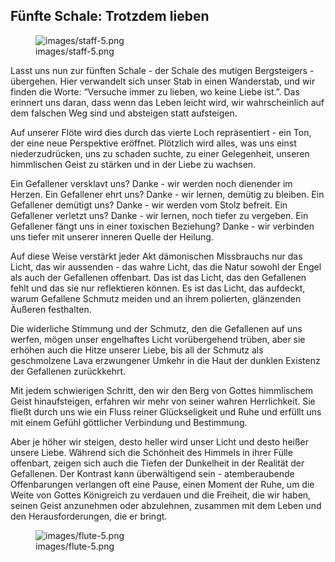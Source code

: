 ## Fünfte Schale: Trotzdem lieben

![images/staff-5.png](images/staff-5.png)

Lasst uns nun zur fünften Schale - der Schale des mutigen Bergsteigers - übergehen. Hier verwandelt sich unser Stab in einen Wanderstab, und wir finden die Worte: "Versuche immer zu lieben, wo keine Liebe ist.". Das erinnert uns daran, dass wenn das Leben leicht wird, wir wahrscheinlich auf dem falschen Weg sind und absteigen statt aufsteigen.

Auf unserer Flöte wird dies durch das vierte Loch repräsentiert - ein Ton, der eine neue Perspektive eröffnet. Plötzlich wird alles, was uns einst niederzudrücken, uns zu schaden suchte, zu einer Gelegenheit, unseren himmlischen Geist zu stärken und in der Liebe zu wachsen.

Ein Gefallener versklavt uns? Danke - wir werden noch dienender im Herzen.
Ein Gefallener ehrt uns? Danke - wir lernen, demütig zu bleiben.
Ein Gefallener demütigt uns? Danke - wir werden vom Stolz befreit.
Ein Gefallener verletzt uns? Danke - wir lernen, noch tiefer zu vergeben.
Ein Gefallener fängt uns in einer toxischen Beziehung? Danke - wir verbinden uns tiefer mit unserer inneren Quelle der Heilung.

Auf diese Weise verstärkt jeder Akt dämonischen Missbrauchs nur das Licht, das wir aussenden - das wahre Licht, das die Natur sowohl der Engel als auch der Gefallenen offenbart. Das ist das Licht, das den Gefallenen fehlt und das sie nur reflektieren können. Es ist das Licht, das aufdeckt, warum Gefallene Schmutz meiden und an ihrem polierten, glänzenden Äußeren festhalten.

Die widerliche Stimmung und der Schmutz, den die Gefallenen auf uns werfen, mögen unser engelhaftes Licht vorübergehend trüben, aber sie erhöhen auch die Hitze unserer Liebe, bis all der Schmutz als geschmolzene Lava erzwungener Umkehr in die Haut der dunklen Existenz der Gefallenen zurückkehrt.

Mit jedem schwierigen Schritt, den wir den Berg von Gottes himmlischem Geist hinaufsteigen, erfahren wir mehr von seiner wahren Herrlichkeit. Sie fließt durch uns wie ein Fluss reiner Glückseligkeit und Ruhe und erfüllt uns mit einem Gefühl göttlicher Verbindung und Bestimmung.

Aber je höher wir steigen, desto heller wird unser Licht und desto heißer unsere Liebe. Während sich die Schönheit des Himmels in ihrer Fülle offenbart, zeigen sich auch die Tiefen der Dunkelheit in der Realität der Gefallenen. Der Kontrast kann überwältigend sein - atemberaubende Offenbarungen verlangen oft eine Pause, einen Moment der Ruhe, um die Weite von Gottes Königreich zu verdauen und die Freiheit, die wir haben, seinen Geist anzunehmen oder abzulehnen, zusammen mit dem Leben und den Herausforderungen, die er bringt.

![images/flute-5.png](images/flute-5.png)
